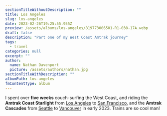 ```yaml
---
sectionTitleWithoutDescription: ""
title: Los Angeles
slug: los-angeles
date: 2023-02-26T19:25:55.955Z
preview: /assets/albums/los-angeles/819773006501-R1-038-17A.webp
draft: false
description: "Part one of my West Coast Amtrak journey"
tags:
  - travel
categories: null
excerpt: ""
author:
  name: Nathan Davenport
  picture: /assets/authors/nathan.jpg
sectionTitleWithDescription: ""
albumPath: los-angeles
fmContentType: album
---
```


I spent over **five weeks** couch-surfing the West Coast, and riding the **Amtrak Coast Starlight** from [Los Angeles](/album/los-angeles) to [San Francisco](/album/san-francisco), and the **Amtrak Cascades** from [Seattle](/album/seattle) to [Vancouver](/album/vancouver) in early 2023. Trains are so cool man!
